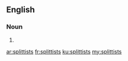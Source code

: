 ==English==

===Noun===
{{head|en|plural}}

# {{plural of|splittist|lang=en}}

[[ar:splittists]]
[[fr:splittists]]
[[ku:splittists]]
[[my:splittists]]